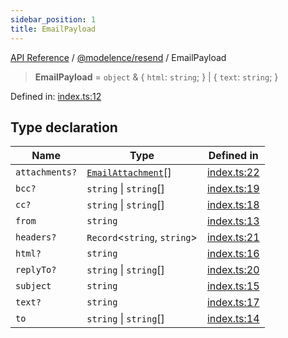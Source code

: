 ```yaml
---
sidebar_position: 1
title: EmailPayload
---
```


[API Reference](/api-reference/@modelence/resend/type-aliases/../../../index) / [@modelence/resend](/api-reference/@modelence/resend/type-aliases/../index) / EmailPayload

> **EmailPayload** = `object` & \{ `html`: `string`; \} \| \{ `text`: `string`; \}

Defined in: [index.ts:12](https://github.com/modelence/modelence/blob/656d4e4c01b88903ac6c14e3993c6fa92ee12257/packages/resend/src/index.ts#L12)

## Type declaration

| Name | Type | Defined in |
| ------ | ------ | ------ |
| `attachments?` | [`EmailAttachment`](/api-reference/@modelence/resend/type-aliases/EmailAttachment)[] | [index.ts:22](https://github.com/modelence/modelence/blob/656d4e4c01b88903ac6c14e3993c6fa92ee12257/packages/resend/src/index.ts#L22) |
| `bcc?` | `string` \| `string`[] | [index.ts:19](https://github.com/modelence/modelence/blob/656d4e4c01b88903ac6c14e3993c6fa92ee12257/packages/resend/src/index.ts#L19) |
| `cc?` | `string` \| `string`[] | [index.ts:18](https://github.com/modelence/modelence/blob/656d4e4c01b88903ac6c14e3993c6fa92ee12257/packages/resend/src/index.ts#L18) |
| `from` | `string` | [index.ts:13](https://github.com/modelence/modelence/blob/656d4e4c01b88903ac6c14e3993c6fa92ee12257/packages/resend/src/index.ts#L13) |
| `headers?` | `Record`\<`string`, `string`\> | [index.ts:21](https://github.com/modelence/modelence/blob/656d4e4c01b88903ac6c14e3993c6fa92ee12257/packages/resend/src/index.ts#L21) |
| `html?` | `string` | [index.ts:16](https://github.com/modelence/modelence/blob/656d4e4c01b88903ac6c14e3993c6fa92ee12257/packages/resend/src/index.ts#L16) |
| `replyTo?` | `string` \| `string`[] | [index.ts:20](https://github.com/modelence/modelence/blob/656d4e4c01b88903ac6c14e3993c6fa92ee12257/packages/resend/src/index.ts#L20) |
| `subject` | `string` | [index.ts:15](https://github.com/modelence/modelence/blob/656d4e4c01b88903ac6c14e3993c6fa92ee12257/packages/resend/src/index.ts#L15) |
| `text?` | `string` | [index.ts:17](https://github.com/modelence/modelence/blob/656d4e4c01b88903ac6c14e3993c6fa92ee12257/packages/resend/src/index.ts#L17) |
| `to` | `string` \| `string`[] | [index.ts:14](https://github.com/modelence/modelence/blob/656d4e4c01b88903ac6c14e3993c6fa92ee12257/packages/resend/src/index.ts#L14) |
